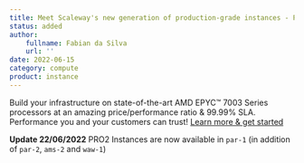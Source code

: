 ```yaml
---
title: Meet Scaleway's new generation of production-grade instances - PRO2.
status: added
author:
    fullname: Fabian da Silva
    url: ''
date: 2022-06-15
category: compute
product: instance
---
```


Build your infrastructure on state-of-the-art AMD EPYC™ 7003 Series processors at an amazing price/performance ratio & 99.99% SLA. Performance you and your customers can trust!
[Learn more & get started](https://www.scaleway.com/fr/instances-virtuelles/pro2/)

**Update 22/06/2022** PRO2 Instances are now available in `par-1` (in addition of `par-2`, `ams-2` and `waw-1`)